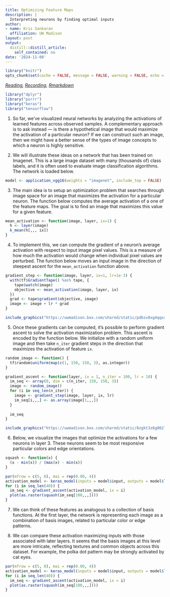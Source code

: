 ```yaml
---
title: Optimizing Feature Maps
description: |
  Interpreting neurons by finding optimal inputs
author:
- name: Kris Sankaran
  affiliation: UW Madison
layout: post
output:
  distill::distill_article:
    self_contained: no
date: '2024-11-08'
---
```


```r
library("knitr")
opts_chunk$set(cache = FALSE, message = FALSE, warning = FALSE, echo = TRUE)
```

_[Reading](https://jjallaire.github.io/deep-learning-with-r-notebooks/notebooks/5.4-visualizing-what-convnets-learn.nb.html), [Recording](https://mediaspace.wisc.edu/media/Week%2013%20%5B4%5D%20%20Optimizing%20Feature%20Maps/1_2wu0e8qy), [Rmarkdown](https://github.com/krisrs1128/stat436_s24/blob/main/notes/2024-12-27-week13-4.Rmd)_

```r
library("dplyr")
library("purrr")
library("keras")
library("tensorflow")
```

1. So far, we’ve visualized neural networks by analyzing the activations of
learned features across observed samples. A complementary approach is to ask
instead — is there a hypothetical image that would maximize the activation of a
particular neuron? If we can construct such an image, then we might have a
better sense of the types of image concepts to which a neuron is highly
sensitive.

2. We will illustrate these ideas on a network that has been trained on
Imagenet. This is a large image dataset with many (thousands of) class labels,
and it is often used to evaluate image classification algorithms. The network is
loaded below.

```r
model <- application_vgg16(weights = "imagenet", include_top = FALSE)
```

3. The main idea is to setup an optimization problem that searches through image
space for an image that maximizes the activation for a particular neuron. The
function below computes the average activation of a one of the feature maps. The
goal is to find an image that maximizes this value for a given feature.

```r
mean_activation <- function(image, layer, ix=1) {
  h <- layer(image)
  k_mean(h[,,, ix])
}
```

4. To implement this, we can compute the gradient of a neuron’s average
activation with respect to input image pixel values. This is a measure of how
much the activation would change when individual pixel values are perturbed. The
function below moves an input image in the direction of steepest ascent for the
`mean_activation` function above.

```r
gradient_step <- function(image, layer, ix=1, lr=1e-3) {
  with(tf$GradientTape() %as% tape, {
    tape$watch(image)
    objective <- mean_activation(image, layer, ix)
  })
  grad <- tape$gradient(objective, image)
  image <- image + lr * grad
}
```
	
```r
include_graphics("https://uwmadison.box.com/shared/static/pdbsv8xg4qqxxhv6gqip40w0mck6bz3s.png")
```
	
5. Once these gradients can be computed, it’s possible to perform gradient
ascent to solve the activation maximization problem. This ascent is encoded by
the function below. We initialize with a random uniform image and then take
`n_iter` gradient steps in the direction that maximizes the activation of
feature `ix`.
	
```r
random_image <- function() {
  tf$random$uniform(map(c(1, 150, 150, 3), as.integer))
}

gradient_ascent <- function(layer, ix = 1, n_iter = 100, lr = 10) {
  im_seq <- array(0, dim = c(n_iter, 150, 150, 3))
  image <- random_image()
  for (i in seq_len(n_iter)) {
    image <- gradient_step(image, layer, ix, lr)
    im_seq[i,,,] <- as.array(image[1,,,])
  }
  
  im_seq
}
```

```r
include_graphics("https://uwmadison.box.com/shared/static/8zgkt3z6g00272q1e4phsa7nb9q61zib.png")
```
	
6. Below, we visualize the images that optimize the activations for a few
neurons in layer 3. These neurons seem to be most responsive particular colors
and edge orientations.

```r
squash <- function(x) {
  (x - min(x)) / (max(x) - min(x))
}

par(mfrow = c(5, 8), mai = rep(0.00, 4))
activation_model <- keras_model(inputs = model$input, outputs = model$layers[[3]]$output)
for (i in seq_len(40)) {
  im_seq <- gradient_ascent(activation_model, ix = i)
  plot(as.raster(squash(im_seq[100,,,])))
}
```

7. We can think of these features as analogous to a collection of basis
functions. At the first layer, the network is representing each image as a
combination of basis images, related to particular color or edge patterns.

8. We can compare these activation maximizing inputs with those associated with
later layers. It seems that the basis images at this level are more intricate,
reflecting textures and common objects across this dataset. For example, the
polka dot pattern may be strongly activated by cat eyes.

```r
par(mfrow = c(5, 8), mai = rep(0.00, 4))
activation_model <- keras_model(inputs = model$input, outputs = model$layers[[8]]$output)
for (i in seq_len(40)) {
  im_seq <- gradient_ascent(activation_model, ix = i)
  plot(as.raster(squash(im_seq[100,,,])))
}
```

